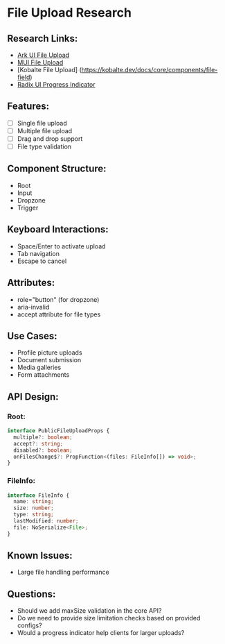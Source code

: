 # File Upload Research

## Research Links:
- [Ark UI File Upload](https://ark-ui.com/react/docs/components/file-upload)
- [MUI File Upload](https://mui.com/material-ui/react-button/#file-upload)
- [Kobalte File Upload] (https://kobalte.dev/docs/core/components/file-field)
- [Radix UI Progress Indicator](https://www.radix-ui.com/primitives/docs/components/progress)

## Features:
- [ ] Single file upload
- [ ] Multiple file upload
- [ ] Drag and drop support
- [ ] File type validation

## Component Structure:
- Root
- Input
- Dropzone
- Trigger

## Keyboard Interactions:
- Space/Enter to activate upload
- Tab navigation
- Escape to cancel

## Attributes:
- role="button" (for dropzone)
- aria-invalid
- accept attribute for file types

## Use Cases:
- Profile picture uploads
- Document submission
- Media galleries
- Form attachments

## API Design:

### Root:
```typescript
interface PublicFileUploadProps {
  multiple?: boolean;
  accept?: string;
  disabled?: boolean;
  onFilesChange$?: PropFunction<(files: FileInfo[]) => void>;
}
```

### FileInfo:
```typescript
interface FileInfo {
  name: string;
  size: number;
  type: string;
  lastModified: number;
  file: NoSerialize<File>;
}
```

## Known Issues:
- Large file handling performance

## Questions:
- Should we add maxSize validation in the core API?
- Do we need to provide size limitation checks based on provided configs?
- Would a progress indicator help clients for larger uploads?